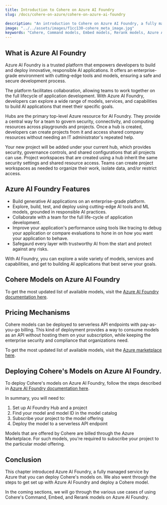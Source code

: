 ```yaml
---
title: Introduction to Cohere on Azure AI Foundry
slug: /docs/cohere-on-azure/cohere-on-azure-ai-foundry

description: "An introduction to Cohere on Azure AI Foundry, a fully managed service by Azure."
image: "../../assets/images/f1cc130-cohere_meta_image.jpg"  
keywords: "Cohere, Command models, Embed models, Rerank models, Azure AI Foundry"
---
```


## What is Azure AI Foundry

Azure AI Foundry is a trusted platform that empowers developers to build and deploy innovative, responsible AI applications. It offers an enterprise-grade environment with cutting-edge tools and models, ensuring a safe and secure development process.

The platform facilitates collaboration, allowing teams to work together on the full lifecycle of application development. With Azure AI Foundry, developers can explore a wide range of models, services, and capabilities to build AI applications that meet their specific goals.

Hubs are the primary top-level Azure resource for AI Foundry. They provide a central way for a team to govern security, connectivity, and computing resources across playgrounds and projects. Once a hub is created, developers can create projects from it and access shared company resources without needing an IT administrator's repeated help.

Your new project will be added under your current hub, which provides security, governance controls, and shared configurations that all projects can use. Project workspaces that are created using a hub inherit the same security settings and shared resource access. Teams can create project workspaces as needed to organize their work, isolate data, and/or restrict access.

## Azure AI Foundry Features

- Build generative AI applications on an enterprise-grade platform.
- Explore, build, test, and deploy using cutting-edge AI tools and ML models, grounded in responsible AI practices.
- Collaborate with a team for the full life-cycle of application development.
- Improve your application's performance using tools like tracing to debug your application or compare evaluations to hone in on how you want your application to behave.
- Safegaurd every layer with trustworthy AI from the start and protect against any risks.

With AI Foundry, you can explore a wide variety of models, services and capabilities, and get to building AI applications that best serve your goals.

## Cohere Models on Azure AI Foundry

To get the most updated list of available models, visit the [Azure AI Foundry documentation here](https://learn.microsoft.com/en-us/azure/ai-studio/how-to/deploy-models-cohere-command?tabs=cohere-command-r-plus-08-2024&pivots=programming-language-python).

## Pricing Mechanisms

Cohere models can be deployed to serverless API endpoints with pay-as-you-go billing. This kind of deployment provides a way to consume models as an API without hosting them on your subscription, while keeping the enterprise security and compliance that organizations need.

To get the most updated list of available models, visit the [Azure marketplace here](https://azuremarketplace.microsoft.com/en-us/marketplace/apps?page=1&search=cohere).

## Deploying Cohere's Models on Azure AI Foundry. 

To deploy Cohere's models on Azure AI Foundry, follow the steps described in [Azure AI Foundry  documentation here](https://learn.microsoft.com/en-us/azure/ai-studio/how-to/deploy-models-serverless?tabs=azure-ai-studio).

In summary, you will need to:

1. Set up AI Foundry Hub and a project
2. Find your model and model ID in the model catalog
3. Subscribe your project to the model offering
4. Deploy the model to a serverless API endpoint

Models that are offered by Cohere are billed through the Azure Marketplace. For such models, you're required to subscribe your project to the particular model offering.  

## Conclusion

This chapter introduced Azure AI Foundry, a fully managed service by Azure that you can deploy Cohere's models on. We also went through the steps to get set up with Azure AI Foundry and deploy a Cohere model.

In the coming sections, we will go through the various use cases of using Cohere's Command, Embed, and Rerank models on Azure AI Foundry.